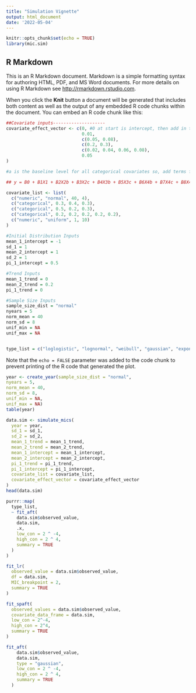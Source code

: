 ```yaml
---
title: "Simulation Vignette"
output: html_document
date: '2022-05-04'
---
```


```r
knitr::opts_chunk$set(echo = TRUE)
library(mic.sim)
```

## R Markdown

This is an R Markdown document. Markdown is a simple formatting syntax for authoring HTML, PDF, and MS Word documents. For more details on using R Markdown see <http://rmarkdown.rstudio.com>.

When you click the **Knit** button a document will be generated that includes both content as well as the output of any embedded R code chunks within the document. You can embed an R code chunk like this:

```r
##Covariate inputs--------------------
covariate_effect_vector <- c(0, #0 at start is intercept, then add in the desired coefficients for the covariates
                             0.01,
                             c(0.05, 0.08),
                             c(0.2, 0.3),
                             c(0.02, 0.04, 0.06, 0.08),
                             0.05
)

#a is the baseline level for all categorical covariates so, add terms for the coefficients for other levels of the variable that reflect the difference between that level and a

## y = B0 + B1X1 + B2X2b + B3X2c + B4X3b + B5X3c + B6X4b + B7X4c + B8X4d + B9X4e + B10X5 + \epsilon

covariate_list <- list(
  c("numeric", "normal", 40, 4),
  c("categorical", 0.3, 0.4, 0.3),
  c("categorical", 0.5, 0.2, 0.3),
  c("categorical", 0.2, 0.2, 0.2, 0.2, 0.2),
  c("numeric", "uniform", 1, 10)
)
```



```r
#Initial Distribution Inputs
mean_1_intercept = -1
sd_1 = 1
mean_2_intercept = 1
sd_2 = 1
pi_1_intercept = 0.5

#Trend Inputs
mean_1_trend = 0
mean_2_trend = 0.2
pi_1_trend = 0

#Sample Size Inputs
sample_size_dist = "normal"
nyears = 5
norm_mean = 40
norm_sd = 8
unif_min = NA
unif_max = NA


type_list = c("loglogistic", "lognormal", "weibull", "gaussian", "exponential", "logistic") #list of types of AFT error distributions to use


```

Note that the `echo = FALSE` parameter was added to the code chunk to prevent printing of the R code that generated the plot.

```r
year <- create_year(sample_size_dist = "normal",
nyears = 5,
norm_mean = 40,
norm_sd = 8,
unif_min = NA,
unif_max = NA)
table(year)
```

```r
data.sim <- simulate_mics(
  year = year,
  sd_1 = sd_1,
  sd_2 = sd_2,
  mean_1_trend = mean_1_trend,
  mean_2_trend = mean_2_trend,
  mean_1_intercept = mean_1_intercept,
  mean_2_intercept = mean_2_intercept,
  pi_1_trend = pi_1_trend,
  pi_1_intercept = pi_1_intercept,
  covariate_list = covariate_list,
  covariate_effect_vector = covariate_effect_vector
)
head(data.sim)
```

```r
purrr::map(
  type_list,
  ~ fit_aft(
    data.sim$observed_value,
    data.sim,
    .x,
    low_con = 2 ^ -4,
    high_con = 2 ^ 4,
    summary = TRUE
  )
)

```

```r

fit_lr(
  observed_value = data.sim$observed_value,
  df = data.sim,
  MIC_breakpoint = 2,
  summary = TRUE
)
```

```r
fit_spaft(
  observed_values = data.sim$observed_value,
  covariate_data_frame = data.sim,
  low_con = 2^-4,
  high_con = 2^4,
  summary = TRUE
)
```

```r
fit_aft(
    data.sim$observed_value,
    data.sim,
    type = "gaussian",
    low_con = 2 ^ -4,
    high_con = 2 ^ 4,
    summary = TRUE
  )
```













